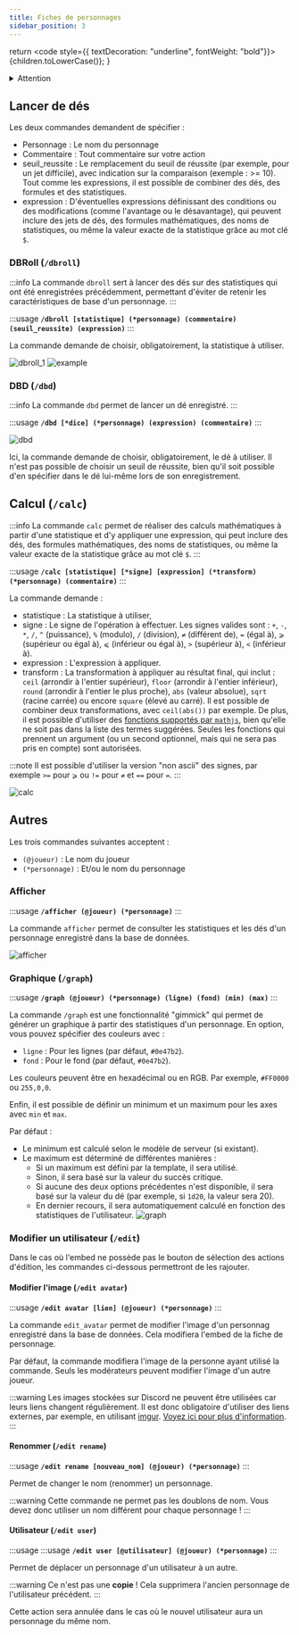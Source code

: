 ```yaml
---
title: Fiches de personnages
sidebar_position: 3
---
```


  return <code style={{ textDecoration: "underline", fontWeight: "bold"}}>{children.toLowerCase()}</code>;
}

<details id="danger">
  <summary><Iconify icon="solar:danger-bold" height="26" class="danger-summary"/>Attention</summary>
  {}
   Par défaut, toutes les commandes sont désactivées et doivent être activées dans le panneau de configuration du serveur.
   ![](/assets/tuto/allow_commands_1.png)
   ![](/assets/tuto/allow_commands_2.png)
   ![](/assets/tuto/allow_commands_3.png)
   ![](/assets/tuto/allow_commands_4.png)
   ![](/assets/tuto/allow_commands_5.png)
</details> 

## Lancer de dés

Les deux commandes demandent de spécifier :
- <CL>Personnage</CL> : Le nom du personnage
- <CL>Commentaire</CL> : Tout commentaire sur votre action
- <CL>seuil_reussite</CL> : Le remplacement du seuil de réussite (par exemple, pour un jet difficile), avec indication sur la comparaison (exemple : >= 10). Tout comme les expressions, il est possible de combiner des dés, des formules et des statistiques.
- <CL>expression</CL> : D'éventuelles expressions définissant des conditions ou des modifications (comme l'avantage ou le désavantage), qui peuvent inclure des jets de dés, des formules mathématiques, des noms de statistiques, ou même la valeur exacte de la statistique grâce au mot clé `$`.

### DBRoll (`/dbroll`)

:::info
La commande `dbroll` sert à lancer des dés sur des statistiques qui ont été enregistrées précédemment, permettant d'éviter de retenir les caractéristiques de base d'un personnage.
:::

:::usage
**`/dbroll [statistique] (*personnage) (commentaire) (seuil_reussite) (expression)`**
:::

La commande demande de choisir, obligatoirement, la statistique à utiliser.

![dbroll_1](/assets/rolls/db/dbroll_autocomplete.png)
![example](/assets/rolls/db/example.png)

### DBD (`/dbd`)

:::info
La commande `dbd` permet de lancer un dé enregistré.
:::

:::usage
**`/dbd [*dice] (*personnage) (expression) (commentaire)`**
:::

![dbd](/assets/rolls/db/dbd_example.png)

Ici, la commande demande de choisir, obligatoirement, le dé à utiliser. Il n'est pas possible de choisir un seuil de réussite, bien qu'il soit possible d'en spécifier dans le dé lui-même lors de son enregistrement.

## Calcul (`/calc`)

:::info
La commande `calc` permet de réaliser des calculs mathématiques à partir d'une statistique et d'y appliquer une expression, qui peut inclure des dés, des formules mathématiques, des noms de statistiques, ou même la valeur exacte de la statistique grâce au mot clé `$`.
:::

:::usage
**`/calc [statistique] [*signe] [expression] (*transform) (*personnage) (commentaire)`**
:::

La commande demande :
- <CL>statistique</CL> : La statistique à utiliser,
- <CL>signe</CL> : Le signe de l'opération à effectuer. Les signes valides sont : `+`, `-`, `*`, `/`, `^` (puissance), `%` (modulo), `/` (division), `≠` (différent de), `=` (égal à), `⩾` (supérieur ou égal à), `⩽` (inférieur ou égal à), `>` (supérieur à), `<` (inférieur à).
- <CL>expression</CL> : L'expression à appliquer.
- <CL>transform</CL> : La transformation à appliquer au résultat final, qui inclut : `ceil` (arrondir à l'entier supérieur), `floor` (arrondir à l'entier inférieur), `round` (arrondir à l'entier le plus proche), `abs` (valeur absolue), `sqrt` (racine carrée) ou encore `square` (élevé au carré). Il est possible de combiner deux transformations, avec `ceil(abs())` par exemple. De plus, il est possible d'utiliser des [fonctions supportés par `mathjs`](https://mathjs.org/docs/reference/functions.html), bien qu'elle ne soit pas dans la liste des termes suggérées. Seules les fonctions qui prennent un argument (ou un second optionnel, mais qui ne sera pas pris en compte) sont autorisées.

:::note
Il est possible d'utiliser la version "non ascii" des signes, par exemple `>=` pour `⩾` ou `!=` pour `≠` et `==` pour `=`.
:::

![calc](/assets/rolls/db/calc.png)


## Autres

Les trois commandes suivantes acceptent :
- `(@joueur)` : Le nom du joueur
- `(*personnage)` : Et/ou le nom du personnage

### Afficher

:::usage
**`/afficher (@joueur) (*personnage)`**
:::

La commande `afficher` permet de consulter les statistiques et les dés d'un personnage enregistré dans la base de données.

![afficher](/assets/rolls/db/display_ex.png)

### Graphique (`/graph`)

:::usage
**`/graph (@joueur) (*personnage) (ligne) (fond) (min) (max)`**
:::

La commande `/graph` est une fonctionnalité "gimmick" qui permet de générer un graphique à partir des statistiques d'un personnage. 
En option, vous pouvez spécifier des couleurs avec :
- `ligne` : Pour les lignes (par défaut, `#0e47b2`).
- `fond` : Pour le fond (par défaut, `#0e47b2`).

Les couleurs peuvent être en hexadécimal ou en RGB. Par exemple, `#FF0000` ou `255,0,0`.

Enfin, il est possible de définir un minimum et un maximum pour les axes avec `min` et `max`.

Par défaut :
- Le minimum est calculé selon le modèle de serveur (si existant).
- Le maximum est déterminé de différentes manières :
   - Si un maximum est défini par la template, il sera utilisé.
   - Sinon, il sera basé sur la valeur du succès critique.
   - Si aucune des deux options précédentes n'est disponible, il sera basé sur la valeur du dé (par exemple, si `1d20`, la valeur sera 20).
   - En dernier recours, il sera automatiquement calculé en fonction des statistiques de l'utilisateur.
![graph](/assets/graph.jpg)

### Modifier un utilisateur (`/edit`)

Dans le cas où l'embed ne possède pas le bouton de sélection des actions d'édition, les commandes ci-dessous permettront de les rajouter.


#### Modifier l'image (`/edit avatar`)

:::usage
**`/edit avatar [lien] (@joueur) (*personnage)`**
:::

La commande `edit_avatar` permet de modifier l'image d'un personnag enregistré dans la base de données.
Cela modifiera l'embed de la fiche de personnage.

Par défaut, la commande modifiera l'image de la personne ayant utilisé la commande. Seuls les modérateurs peuvent modifier l'image d'un autre joueur.

:::warning
Les images stockées sur Discord ne peuvent être utilisées car leurs liens changent régulièrement. Il est donc obligatoire d'utiliser des liens externes, par exemple, en utilisant [imgur](https://imgur.com/).
[Voyez ici pour plus d'information](https://kulturegeek.fr/news-298973/discord-passe-liens-temporaires-lhebergement-fichiers).
:::

#### Renommer (`/edit rename`)

:::usage
**`/edit rename [nouveau_nom] (@joueur) (*personnage)`**
:::

Permet de changer le nom (renommer) un personnage.

:::warning
Cette commande ne permet pas les doublons de nom. Vous devez donc utiliser un nom différent pour chaque personnage !
:::

#### Utilisateur (`/edit user`)

:::usage
:::usage
**`/edit user [@utilisateur] (@joueur) (*personnage)`**
:::

Permet de déplacer un personnage d'un utilisateur à un autre.

:::warning
Ce n'est pas une **copie** ! Cela supprimera l'ancien personnage de l'utilisateur précédent.
:::

Cette action sera annulée dans le cas où le nouvel utilisateur aura un personnage du même nom.
